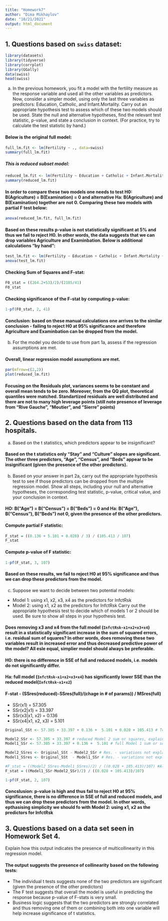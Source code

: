 ```yaml
---
title: "Homework7"
author: "Dima Mikhaylov"
date: "10/21/2021"
output: html_document
---
```


## 1. Questions based on `swiss` dataset:

```r
library(datasets)
library(tidyverse)
library(corrplot)
library(GGally)
data(swiss)
head(swiss)
```

a. In the previous homework, you fit a model with the fertility measure as the response variable and used all the other variables as predictors. Now, consider a simpler model, using only the last three variables as predictors: Education, Catholic, and Infant.Mortality. Carry out an appropriate hypothesis test to assess which of these two models should be used. State the null and alternative hypotheses, find the relevant test statistic, p-value, and state a conclusion in context. (For practice, try to calculate the test statistic by hand.)

#### Below is the original full model:

```r
full_lm.fit <- lm(Fertility ~ ., data=swiss)
summary(full_lm.fit)
```

##### This is reduced subset model:

```r
reduced_lm.fit <- lm(Fertility ~ Education + Catholic + Infant.Mortality, data=swiss)
summary(reduced_lm.fit)
```

#### In order to compare these two models one needs to test H0: B(Agriculture) = B(Examination) = 0 and alternative Ha: B(Agriculture) and B(Examination) together are not 0. Comparing these two models with partial F test below:

```r
anova(reduced_lm.fit, full_lm.fit)
```

#### Based on these results p-value is not statistically significant at 5% and thus we fail to reject H0. In other words, the data suggests that we can drop variables Agriculture and Examinbation. Below is additional calculations "by hand":

```r
test_lm.fit <- lm(Fertility ~ Education + Catholic + Infant.Mortality + ., data=swiss)
anova(test_lm.fit)
```

#### Checking Sum of Squares and F-stat:

```r
F0_stat = ((264.2+53)/2)/(2105/41)
F0_stat
```

#### Checking significance of the F-stat by computing p-value:

```r
1-pf(F0_stat, 2, 41)
```

#### Conclusion: based on these manual calculations one arrives to the similar conclusion - failing to reject H0 at 95% significance and therefore Agriculture and Examinbation can be dropped from the model.


b. For the model you decide to use from part 1a, assess if the regression assumptions are met.

#### Overall, linear regression model assumptions are met.

```r
par(mfrow=c(2,2))
plot(reduced_lm.fit)
```

#### Focusing on the Residuals plot, variances seems to be constant and overall mean tends to be zero. Moreover, from the QQ plot, theoretical quantiles were matched. Standartized residuals are well distributed and there are not to many high leverage points (still note presence of leverage from "Rive Gauche", "Moutier", and "Sierre" points)


## 2. Questions based on the data from 113 hospitals.


a. Based on the t statistics, which predictors appear to be insignificant?

#### Based on the t statistics only "Stay" and "Culture" slopes are significant. The other three predictors, "Age", "Census", and "Beds" appear to be insignificant (given the presence of the other predictors).

b. Based on your answer in part 2a, carry out the appropriate hypothesis test to see if those predictors can be dropped from the multiple regression model. Show all steps, including your null and alternative hypotheses, the corresponding test statistic, p-value, critical value, and your conclusion in context.

#### HO: B("Age") = B("Census") = B("Beds") = 0 and Ha: B("Age"), B("Census"),  B("Beds") not 0, given the presence of the other predictors.

#### Compute partial F statistic:

```r
F_stat = ((0.136 + 5.101 + 0.028) / 3) / (105.413 / 107)
F_stat
```

#### Compute p-value of F statistic:

```r
1-pf(F_stat, 3, 107)
```

#### Based on these results, we fail to reject H0 at 95% significance and thus we can drop these predictors from the model.


c. Suppose we want to decide between two potential models:
  * Model 1: using x1, x2, x3, x4 as the predictors for InfctRsk
  * Model 2: using x1, x2 as the predictors for InfctRsk
Carry out the appropriate hypothesis test to decide which of models 1 or 2 should be used. Be sure to show all steps in your hypothesis test.

#### Does removing x3 and x4 from the full model (`InfctRsk~x1+x2+x3+x4`) result in a statistically significant increase in the sum of squared errors, i.e. residual sum of squares? In other words, does removing these two variables result in increased error and thus decreased predictive power of the model? All esle equal, simplier model should always be preferable.


#### H0: there is no difference in SSE of full and reduced models, i.e. models do not significantly differ.
#### Ha: full model (`InfctRsk~x1+x2+x3+x4`) has significantly lower SSE than the reduced model(`InfctRsk~x1+x2`)

#### F-stat - (SSres(reduced)-SSres(full)/(chage in # of params)) / MSres(full)

  * SSr(x1) = 57.305
  * SSr(x2|x1) = 33.397
  * SSr(x3|x1, x2) = 0.136
  * SSr(x4|x1, x2, x3) = 5.101

```r
Original_SSt <- 57.305 + 33.397 + 0.136 +  5.101 + 0.028 + 105.413 # Total sum of squared from 5-predictor model

Model2_SSr <- 57.305 + 33.397 # reduced Model 2 sum or squares, explained by the reduced subset
Model1_SSr <- 57.305 + 33.397 + 0.136 +  5.101 # full Model 1 sum or squares, explained by the full model

Model2_SSres <- Original_SSt - Model2_SSr # Res. - variations not explained by Model 2, the reduced subset
Model1_SSres <- Original_SSt  - Model1_SSr # Res. - variations not explained by Model 1, the full model

#F_stat = ((Model2_SSres-Model1_SSres)/2) / ((0.028 + 105.413)/107) #Alternative formulae
F_stat = ((Model1_SSr-Model2_SSr)/2) / ((0.028 + 105.413)/107)

1-pf(F_stat, 2, 107)

```

#### Concslusion: p-value is high and thus fail to reject H0 at 95% significance, there is no difference in SSE of full and reduced models, and thus we can drop these predictors from the model. In other words, epthasising simplicity we should fo with Model 2: using x1, x2 as the predictors for InfctRsk


## 3. Questions based on a data set seen in Homework Set 4.

Explain how this output indicates the presence of multicollinearity in this regression
model.


#### The output suggests the presence of collinearity based on the following tests:

  * The individual t tests suggests none of the two predictors are significant (given the presence of
the other predictors)
  * The F test suggests that overall the model is useful in predicting the response because p-value of F-stats is very small. 
  * Business logic suggests that the two predictors are strongly correlated and thus removing one of them or combining both into one variable will help increase significance of t statistics. 


